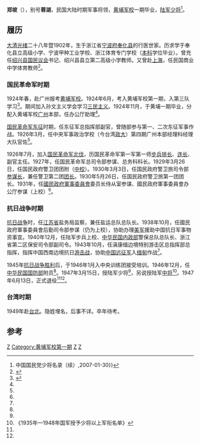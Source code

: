 '''郑坡'''（{{bd|1902年||？}}），别号'''蓉湖'''，民国大陆时期军事将领，[[黄埔军校|黄埔军校]]一期毕业，[[陆军|陆军]][[少将|少将]]<ref name="名录">中国国民党少将名录（续）,2007-01-30}}</ref>{{Better source|reason=此處原本引用360doc為來源，為不可靠來源，可從歷史紀錄找到原來源|date=2019年5月}}。

==履历==

[[大清|大清]][[光绪|光绪]]二十八年暨1902年，生于浙江省[[宁波府|宁波府]][[奉化县|奉化县]]的行医世家。历求学于奉化县立高级小学、宁波甲种工业学校、浙江体育专门学校（[[本科|本科]]学位毕业）。曾充任[[绍兴县|绍兴县]][[国民议会|国民议会]]书记、绍兴县县立第二高级小学教师。又曾赴[[上海|上海]]，任民国商业中学体育教师<ref name="郑坡">{{cite web |url=http://history.sina.com.cn/his/zl/2014-06-25/144493970_2.shtml |title=黄埔一期中的江浙乡情(2) |publisher=新浪历史 |date=2014年6月25日 |accessdate=2015-09-22 |archive-date=2016-03-04 |archive-url=https://web.archive.org/web/20160304115957/http://history.sina.com.cn/his/zl/2014-06-25/144493970_2.shtml |dead-url=no }}</ref>。 

===国民革命军时期===
1924年春，赴广州报考[[黄埔军校|黄埔军校]]。1924年6月，考入黄埔军校第一期，入第三队学习<ref name="黄埔一期">{{cite book|volume= |title=《軍中驕子: 黃埔一期縱橫論》|author=陳予歡  |year=2012 |location=台湾 |page=329 |publisher=秀威資訊科技}}</ref>。期间加入孙文主义学会学习[[三民主义|三民主义]]。1924年11月，于黄埔一期毕业，分配入黄埔军校[[广州|广州]]本部，任办公厅助理<ref name="郑坡"/>。

[[国民革命军|国民革命军]][[东征|东征]]时期，任东征军总指挥部副官，曾随部参与第一、二次东征军事作战。1926年3月，任中央军事政治学校（今台湾[[政大|政大]]）第四期广州本部经理科经理大队官佐<ref name="郑坡"/>。

1926年7月，加入[[国民革命军北伐|国民革命军北伐]]，历国民革命军第一军第一师[[步兵|步兵]][[排长|排长]]、[[连长|连长]]、副官主任。1927年，任国民革命军总司令部参谋、总务科科长。1929年3月26日，任国民政府警卫团团附（[[中校|中校]]）。1930年3月3日，任国民政府警卫旅司令部[[参谋长|参谋长]]，兼任警卫第二团[[团长|团长]]。1930年5月26日，任国民政府警卫旅第一团团长。1931年，任[[國民政府軍事委員會|國民政府軍事委員會]]委员长侍从室参谋、國民政府軍事委員會办公厅参谋（上校）<ref name="郑坡"/>。

===抗日战争时期===
[[抗日战争|抗日战争]]时，任[[江苏省|江苏省]]盐务局监察，兼任盐运总队总队长。1938年10月，任國民政府軍事委員會后勤司令部参谋（仍为上校），协助办理[[美军|美军]]援助中国抗日军事物资事宜。1940年12月，任陆军步兵上校、[[中华民国内政部|中华民国内政部]]警保总队总队长、浙江省第二区保安司令部副司令。1943年10月，任滇康缅边境特别游击区总指挥部总指挥，指挥中国西南边境抗日[[游击战|游击战]]，协助[[中国远征军|中国远征军]]入[[缅甸|缅甸]]作战<ref name="郑坡"/>。

1945年[[日本投降|抗日战争胜利]]后，于1946年1月入中央训练团接受培训。1946年12月，任[[中华民国国防部|中华民国国防部]]附员<ref name="名录"/>。1947年3月15日，授陆军少将<ref name="黄埔一期"/>，另说授陆军[[中将|中将]]<ref>《1935年—1948年国军授予少将以上军衔名单》</ref>。1947年6月13日，正式退役<ref name="郑坡"/><ref name="黄埔一期"/>。

===台湾时期===
1949年赴[[台北|台北]]。隐姓埋名，后事不详。卒年待考。

==参考==
{{reflist}}

{{中國國民黨陸軍軍官學校第一期學生}}
{{Authority control}}

[[Category:奉化人|Z]]
[[Category:黄埔军校第一期|Category:黄埔军校第一期]]
[[Category:中華民國少将|Z]]
[[Category:台灣戰後寧波移民|Z]]
